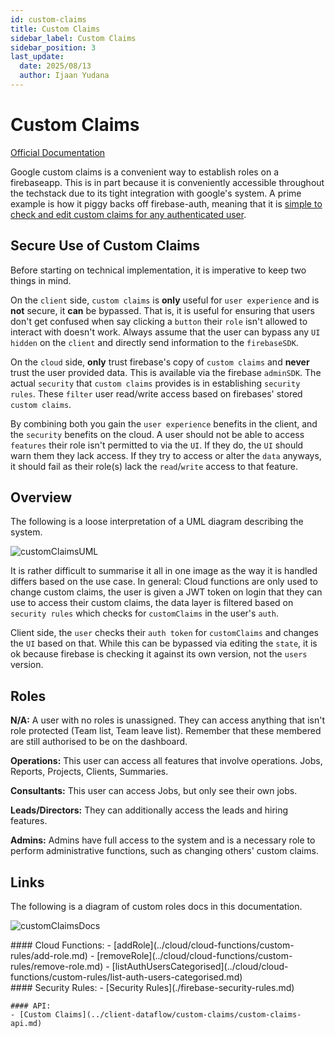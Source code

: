 ```yaml
---
id: custom-claims
title: Custom Claims
sidebar_label: Custom Claims
sidebar_position: 3
last_update:
  date: 2025/08/13
  author: Ijaan Yudana
---
```


# Custom Claims

[Official Documentation](https://firebase.google.com/docs/auth/admin/custom-claims)

Google custom claims is a convenient way to establish roles on a firebaseapp. This is in part because it is conveniently accessible throughout the techstack due to its tight integration with google's system. A prime example is how it piggy backs off firebase-auth, meaning that it is [simple to check and edit custom claims for any authenticated user](./firebase-security-rules).

## Secure Use of Custom Claims

Before starting on technical implementation, it is imperative to keep two things in mind. 

On the `client` side, `custom claims` is **only** useful for `user experience` and is **not** secure, it **can** be bypassed. That is, it is useful for ensuring that users don't get confused when say clicking a `button` their `role` isn't allowed to interact with doesn't work. Always assume that the user can bypass any `UI` `hidden` on the `client` and directly send information to the `firebaseSDK`.

On the `cloud` side, **only** trust firebase's copy of `custom claims` and **never** trust the user provided data. This is available via the firebase `adminSDK`. The actual `security` that `custom claims` provides is in establishing `security rules`. These `filter` user read/write access based on firebases' stored `custom claims`. 

By combining both you gain the `user experience` benefits in the client, and the `security` benefits on the cloud. A user should not be able to access `features` their role isn't permitted to via the `UI`. If they do, the `UI` should warn them they lack access. If they try to access or alter the `data` anyways, it should fail as their role(s) lack the `read`/`write` access to that feature.

## Overview

The following is a loose interpretation of a UML diagram describing the system.

![ customClaimsUML ](./img/custom-claims-uml.png)

It is rather difficult to summarise it all in one image as the way it is handled differs based on the use case. In general: Cloud functions are only used to change custom claims, the user is given a JWT token on login that they can use to access their custom claims, the data layer is filtered based on `security rules` which checks for `customClaims` in the user's `auth`.

Client side, the `user` checks their `auth token` for `customClaims` and changes the `UI` based on that. While this can be bypassed via editing the `state`, it is ok because firebase is checking it against its own version, not the `users` version.

## Roles

**N/A:** A user with no roles is unassigned. They can access anything that isn't role protected (Team list, Team leave list). Remember that these membered are still authorised to be on the dashboard. 

**Operations:** This user can access all features that involve operations. Jobs, Reports, Projects, Clients, Summaries.

**Consultants:** This user can access Jobs, but only see their own jobs.

**Leads/Directors:** They can additionally access the leads and hiring features.

**Admins:** Admins have full access to the system and is a necessary role to perform administrative functions, such as changing others' custom claims.

## Links

The following is a diagram of custom roles docs in this documentation.

![ customClaimsDocs ](./img/custom-claims-docs.png)

<div style={{ display: 'grid', gridTemplateColumns: '1fr 1fr', gap: '2rem' }}>
  <div>
    #### Cloud Functions:
    - [addRole](../cloud/cloud-functions/custom-rules/add-role.md)
    - [removeRole](../cloud/cloud-functions/custom-rules/remove-role.md)
    - [listAuthUsersCategorised](../cloud/cloud-functions/custom-rules/list-auth-users-categorised.md)
  </div>
  
  <div>
    #### Security Rules:
    - [Security Rules](./firebase-security-rules.md)

    #### API:
    - [Custom Claims](../client-dataflow/custom-claims/custom-claims-api.md)
  </div>
</div>


